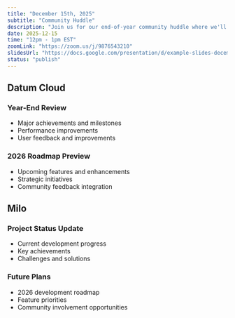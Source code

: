 ```yaml
---
title: "December 15th, 2025"
subtitle: "Community Huddle"
description: "Join us for our end-of-year community huddle where we'll discuss the latest updates and plans for the new year."
date: 2025-12-15
time: "12pm - 1pm EST"
zoomLink: "https://zoom.us/j/9876543210"
slidesUrl: "https://docs.google.com/presentation/d/example-slides-december-2025"
status: "publish"
---
```


## Datum Cloud

### Year-End Review
- Major achievements and milestones
- Performance improvements
- User feedback and improvements

### 2026 Roadmap Preview
- Upcoming features and enhancements
- Strategic initiatives
- Community feedback integration

## Milo

### Project Status Update
- Current development progress
- Key achievements
- Challenges and solutions

### Future Plans
- 2026 development roadmap
- Feature priorities
- Community involvement opportunities
